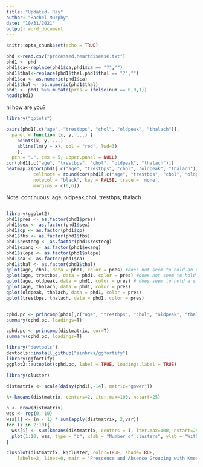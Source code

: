 ```yaml
---
title: "Updated- Ray"
author: "Rachel Murphy"
date: "10/31/2021"
output: word_document
---
```


```r
knitr::opts_chunk$set(echo = TRUE)
```

```r
phd <-read.csv("processed.heartdisease.txt")
phd1 <- phd
phd1$ca<-replace(phd1$ca,phd1$ca == "?","")
phd1$thal<-replace(phd1$thal,phd1$thal == "?","")
phd1$ca <- as.numeric(phd1$ca)
phd1$thal <- as.numeric(phd1$thal)
phd1 <- phd1 %>% mutate(pres = ifelse(num == 0,0,1))
head(phd1)
```
hi 
how are you?

```r
library("gplots")

pairs(phd1[,c("age", "trestbps", "chol", "oldpeak", "thalach")],
  panel = function (x, y, ...) {
    points(x, y, ...)
    abline(lm(y ~ x), col = "red", lwd=3)
    }, 
  pch = ".", cex = 5, upper.panel = NULL)
cor(phd1[,c("age", "trestbps", "chol", "oldpeak", "thalach")])
heatmap.2(cor(phd1[,c("age", "trestbps", "chol", "oldpeak", "thalach")]), Rowv = FALSE, Colv = FALSE, dendrogram = "none", 
          cellnote = round(cor(phd1[,c("age", "trestbps", "chol", "oldpeak", "thalach")]),2), 
          notecol = "black", key = FALSE, trace = 'none',
          margins = c(6,6))
```

Note: continuous: age, oldpeak,chol, trestbps, thalach

```r

```


```r
library(ggplot2)
phd1$pres <- as.factor(phd1$pres)
phd1$sex <- as.factor(phd1$sex)
phd1$cp <- as.factor(phd1$cp)
phd1$fbs <- as.factor(phd1$fbs)
phd1$restecg <- as.factor(phd1$restecg)
phd1$exang <- as.factor(phd1$exang)
phd1$slope <- as.factor(phd1$slope)
phd1$ca <- as.factor(phd1$ca)
phd1$thal <- as.factor(phd1$thal)
qplot(age, chol, data = phd1, color = pres) #does not seem to hold an exact separation
qplot(age, trestbps, data = phd1, color = pres) #does not seem to hold an exact separation
qplot(age, oldpeak, data = phd1, color = pres) # does seem to hold a slight separation 
qplot(age, thalach, data = phd1, color = pres)
qplot(oldpeak, thalach, data = phd1, color = pres)
qplot(trestbps, thalach, data = phd1, color = pres)
```

```r

```


```r
cphd.pc <- princomp(phd1[,c("age", "trestbps", "chol", "oldpeak", "thalach")], cor=T)
summary(cphd.pc, loadings=T)
```

```r
cphd.pc <- princomp(distmatrix, cor=T)
summary(cphd.pc, loadings=T)

```


```r
library("devtools")
devtools::install_github("sinhrks/ggfortify")
library(ggfortify)
ggplot2::autoplot(cphd.pc, label = TRUE, loadings.label = TRUE)
```

```r
library(cluster)

distmatrix <- scale(daisy(phd1[,-14], metric="gower"))

k<-kmeans(distmatrix, centers=2, iter.max=100, nstart=25)
```


```r
n <- nrow(distmatrix)
wss <- rep(0, 10)
wss[1] <- (n - 1) * sum(apply(distmatrix, 2,var))
for (i in 2:10){
  wss[i] <- sum(kmeans(distmatrix, centers = i, iter.max=100, nstart=25)$withinss)
  plot(1:10, wss, type = "b", xlab = "Number of clusters", ylab = "Within groups sum of squares")
}
```


```r
clusplot(distmatrix, k$cluster, color=TRUE, shade=TRUE, 
    labels=2, lines=0, main = "Prescence and Absence Grouping with Kmeans")
```


